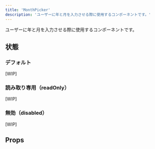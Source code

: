 ```yaml
---
title: 'MonthPicker'
description: 'ユーザーに年と月を入力させる際に使用するコンポーネントです。'
---
```



ユーザーに年と月を入力させる際に使用するコンポーネントです。

<ComponentStory name="MonthPicker" />

## 状態

### デフォルト
[WIP]

### 読み取り専用（readOnly）
[WIP]

### 無効（disabled）
[WIP]

## Props

<ComponentPropsTable name="MonthPicker" />
